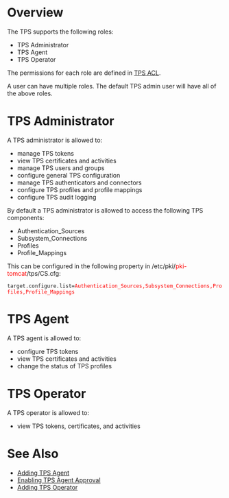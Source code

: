 = Overview =

The TPS supports the following roles:

* TPS Administrator
* TPS Agent
* TPS Operator

The permissions for each role are defined in [https://github.com/dogtagpki/pki/wiki/TPS-ACL TPS ACL].

A user can have multiple roles. The default TPS admin user will have all of the above roles.

= TPS Administrator =

A TPS administrator is allowed to:
* manage TPS tokens
* view TPS certificates and activities
* manage TPS users and groups
* configure general TPS configuration
* manage TPS authenticators and connectors
* configure TPS profiles and profile mappings
* configure TPS audit logging

By default a TPS administrator is allowed to access the following TPS components:
* Authentication_Sources
* Subsystem_Connections
* Profiles
* Profile_Mappings

This can be configured in the following property in /etc/pki/<font color="red">pki-tomcat</font>/tps/CS.cfg:

 target.configure.list=<font color="red">Authentication_Sources,Subsystem_Connections,Profiles,Profile_Mappings</font>

= TPS Agent =

A TPS agent is allowed to:
* configure TPS tokens
* view TPS certificates and activities
* change the status of TPS profiles

= TPS Operator =

A TPS operator is allowed to:
* view TPS tokens, certificates, and activities

= See Also =

* [https://github.com/dogtagpki/pki/wiki/Adding-TPS-Agent Adding TPS Agent]
* [https://github.com/dogtagpki/pki/wiki/Enabling-TPS-Agent-Approval Enabling TPS Agent Approval]
* [https://github.com/dogtagpki/pki/wiki/Adding-TPS-Operator Adding TPS Operator]